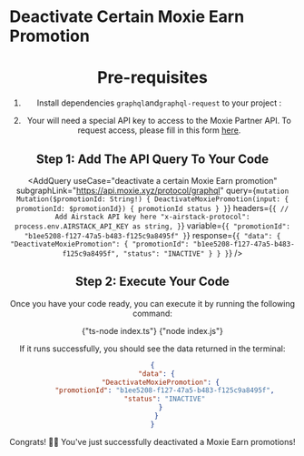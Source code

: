 
# Deactivate Certain Moxie Earn Promotion

<Header
  useCase="deactivate a certain Moxie Earn promotion"
  apiName="Moxie Partner"
/>

# Pre-requisites

1. Install dependencies `graphql`and`graphql-request` to your project :

<Install dependencies="graphql graphql-request" />

2. Your will need a special API key to access to the Moxie Partner API. To request access, please fill in this form [here](https://forms.gle/eRQ6uiCzica2J6qo8).

## Step 1: Add The API Query To Your Code

<AddQuery
  useCase="deactivate a certain Moxie Earn promotion"
  subgraphLink="https://api.moxie.xyz/protocol/graphql"
  query={`mutation Mutation($promotionId: String!) {
  DeactivateMoxiePromotion(input: { promotionId: $promotionId}) {
    promotionId
    status
  }
}`}
  headers={`{
  // Add Airstack API key here
  "x-airstack-protocol": process.env.AIRSTACK_API_KEY as string,
}`}
  variable={`{
  "promotionId": "b1ee5208-f127-47a5-b483-f125c9a8495f"
}`}
  response={`{
  "data": {
    "DeactivateMoxiePromotion": {
      "promotionId": "b1ee5208-f127-47a5-b483-f125c9a8495f",
      "status": "INACTIVE"
    }
  }
}`}
/>

## Step 2: Execute Your Code

Once you have your code ready, you can execute it by running the following command:

<Tabs>
  <TabItem value="ts" label="TypeScript">
    <CodeBlock language="sh">{"ts-node index.ts"}</CodeBlock>
  </TabItem>
  <TabItem value="js" label="JavaScript">
    <CodeBlock language="sh">{"node index.js"}</CodeBlock>
  </TabItem>
</Tabs>

If it runs successfully, you should see the data returned in the terminal:

```json
{
  "data": {
    "DeactivateMoxiePromotion": {
      "promotionId": "b1ee5208-f127-47a5-b483-f125c9a8495f",
      "status": "INACTIVE"
    }
  }
}
```

Congrats! 🥳🎉 You've just successfully deactivated a Moxie Earn promotions!

<DeveloperSupport />
